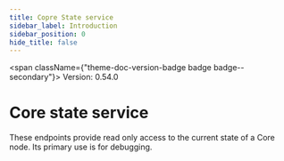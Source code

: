 ```yaml
---
title: Copre State service
sidebar_label: Introduction
sidebar_position: 0
hide_title: false
---
```



<span className={"theme-doc-version-badge badge badge--secondary"}>
  Version: 0.54.0
</span>

# Core state service

These endpoints provide read only access to the current state of a Core node. Its primary use is for debugging.

